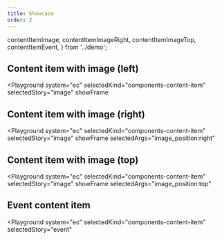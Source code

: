 ```yaml
---
title: Showcase
order: 2
---
```


  contentItemImage,
  contentItemImageRight,
  contentItemImageTop,
  contentItemEvent,
} from '../demo';

## Content item with image (left)

<Playground
  system="ec"
  selectedKind="components-content-item"
  selectedStory="image"
  showFrame
>
  <Html markup={contentItemImage} />
</Playground>

## Content item with image (right)

<Playground
  system="ec"
  selectedKind="components-content-item"
  selectedStory="image"
  showFrame
  selectedArgs="image_position:right"
>
  <Html markup={contentItemImageRight} />
</Playground>

## Content item with image (top)

<Playground
  system="ec"
  selectedKind="components-content-item"
  selectedStory="image"
  showFrame
  selectedArgs="image_position:top"
>
  <Html markup={contentItemImageTop} />
</Playground>

## Event content item

<Playground
  system="ec"
  selectedKind="components-content-item"
  selectedStory="event"
>
  <Html markup={contentItemEvent} />
</Playground>
